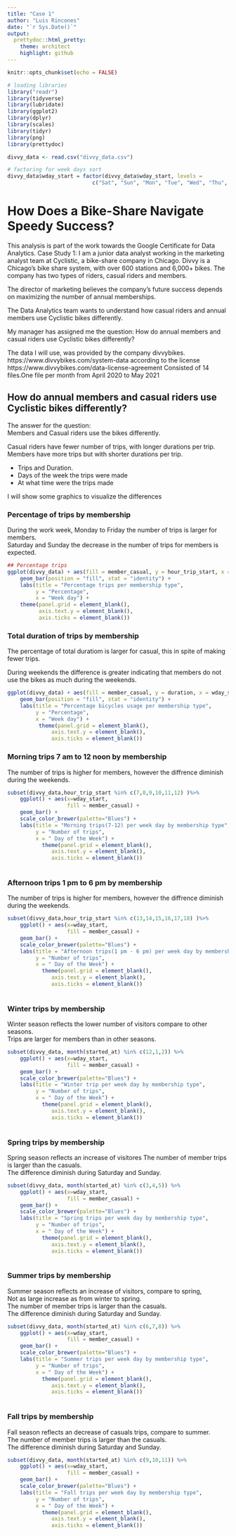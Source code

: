```yaml
---
title: "Case 1"
author: "Luis Rincones"
date: "`r Sys.Date()`"
output:
  prettydoc::html_pretty:
    theme: architect
    highlight: github
---
```



```r
knitr::opts_chunk$set(echo = FALSE)
```

```r
# loading libraries
library("readr")
library(tidyverse)
library(lubridate)
library(ggplot2)
library(dplyr)
library(scales)
library(tidyr)
library(png)
library(prettydoc)
```

```r
divvy_data <- read.csv("divvy_data.csv")

# factoring for week days sort
divvy_data$wday_start = factor(divvy_data$wday_start, levels =
                           c("Sat", "Sun", "Mon", "Tue", "Wed", "Thu", "Fri"))

```
# How Does a Bike-Share Navigate Speedy Success?
This analysis is part of the work towards the Google Certificate for Data Analytics. 
Case Study 1:
I am a junior data analyst working in the marketing analyst team at Cyclistic, a bike-share company in Chicago.  Divvy is a Chicago's bike share system, with over 600 stations and 6,000+ bikes. The company has two types of riders, casual riders and members.

The director of marketing believes the company’s future success depends on maximizing the number of annual memberships. 

The Data Analytics team wants to understand how casual riders and annual members use Cyclistic bikes differently. 

My manager has assigned me the question: 
How do annual members and casual riders use Cyclistic bikes differently?

The data I will use, was provided by the company divvybikes.  https://www.divvybikes.com/system-data according to the license https://www.divvybikes.com/data-license-agreement 
Consisted of 14 files.One file per month from April 2020 to May 2021


## How do annual members and casual riders use Cyclistic bikes differently? 
The answer for the question:  
Members and Casual riders use the bikes differently.  

Casual riders have fewer number of trips, with longer durations per trip.  
Members have more trips but with shorter durations per trip.  

- Trips and Duration.
- Days of the week the trips were made
- At what time were the trips made

I will show some graphics to visualize the differences

### Percentage of trips by membership
During the work week, Monday to Friday the number of trips is larger for members.  
Saturday and Sunday the decrease in the number of trips for members is expected.  

```r
## Percentage trips
ggplot(divvy_data) + aes(fill = member_casual, y = hour_trip_start, x = wday_start) +
    geom_bar(position = "fill", stat = "identity") +
    labs(title = "Percentage trips per membership type",
         y = "Percentage",
         x = "Week day") +
    theme(panel.grid = element_blank(),
          axis.text.y = element_blank(),
          axis.ticks = element_blank())

```

### Total duration of trips by membership
  
The percentage of total duratiom is larger for casual, this in spite of making fewer trips.    
  
During weekends the difference is greater indicating that members do not use the bikes as much during the weekends.    


```r
ggplot(divvy_data) + aes(fill = member_casual, y = duration, x = wday_start) +
    geom_bar(position = "fill", stat = "identity") +
    labs(title = "Percentage bicycles usage per membership type",
         y = "Percentage",
         x = "Week day") +
          theme(panel.grid = element_blank(),
              axis.text.y = element_blank(),
              axis.ticks = element_blank())

```

### Morning trips 7 am to 12 noon by membership
  
The number of trips is higher for members, however the diffrence diminish during the weekends.    


```r
subset(divvy_data,hour_trip_start %in% c(7,8,9,10,11,12) )%>% 
    ggplot() + aes(x=wday_start, 
                   fill = member_casual) +
    geom_bar() +
    scale_color_brewer(palette="Blues") +
    labs(title = "Morning trips(7-12) per week day by membership type",
         y = "Number of trips",
         x = " Day of the Week") +
           theme(panel.grid = element_blank(),
              axis.text.y = element_blank(),
              axis.ticks = element_blank())
        
```

### Afternoon trips 1 pm to 6 pm  by membership
  
The number of trips is higher for members, however the diffrence diminish during the weekends.    


```r
subset(divvy_data,hour_trip_start %in% c(13,14,15,16,17,18) )%>% 
    ggplot() + aes(x=wday_start, 
                   fill = member_casual) +
    geom_bar() +
    scale_color_brewer(palette="Blues") +
    labs(title = "Afternoon trips(1 pm - 6 pm) per week day by membership type",
         y = "Number of trips",
         x = " Day of the Week") +
           theme(panel.grid = element_blank(),
              axis.text.y = element_blank(),
              axis.ticks = element_blank())
        
```

### Winter trips  by membership

Winter season reflects the lower number of visitors compare to other seasons.  
Trips are larger for members than in other seasons.  
  

```r
subset(divvy_data, month(started_at) %in% c(12,1,2)) %>% 
    ggplot() + aes(x=wday_start, 
                   fill = member_casual) +
    geom_bar() +
    scale_color_brewer(palette="Blues") +
    labs(title = "Winter trip per week day by membership type",
         y = "Number of trips",
         x = " Day of the Week") +
           theme(panel.grid = element_blank(),
              axis.text.y = element_blank(),
              axis.ticks = element_blank())
        
```

### Spring trips  by membership

Spring season reflects an increase of visitores
The number of member trips is larger than the casuals.  
The difference diminish during Saturday and Sunday.  


```r
subset(divvy_data, month(started_at) %in% c(3,4,5)) %>% 
    ggplot() + aes(x=wday_start, 
                   fill = member_casual) +
    geom_bar() +
    scale_color_brewer(palette="Blues") +
    labs(title = "Spring trips per week day by membership type",
         y = "Number of trips",
         x = " Day of the Week") +
           theme(panel.grid = element_blank(),
              axis.text.y = element_blank(),
              axis.ticks = element_blank())
        
```

### Summer trips  by membership

Summer season reflects an increase of visitors, compare to spring,  
Not as large  increase as from winter to spring.    
The number of member trips is larger than the casuals.  
The difference diminish during Saturday and Sunday.   


```r
subset(divvy_data, month(started_at) %in% c(6,7,8)) %>% 
    ggplot() + aes(x=wday_start, 
                   fill = member_casual) +
    geom_bar() +
    scale_color_brewer(palette="Blues") +
    labs(title = "Summer trips per week day by membership type",
         y = "Number of trips",
         x = " Day of the Week") +
           theme(panel.grid = element_blank(),
              axis.text.y = element_blank(),
              axis.ticks = element_blank())
        
```

### Fall trips  by membership

Fall season reflects an decrease of casuals trips, compare to summer.  
The number of member trips is larger than the casuals.  
The difference diminish during Saturday and Sunday.   
  

```r
subset(divvy_data, month(started_at) %in% c(9,10,11)) %>% 
    ggplot() + aes(x=wday_start, 
                   fill = member_casual) +
    geom_bar() +
    scale_color_brewer(palette="Blues") +
    labs(title = "Fall trips per week day by membership type",
         y = "Number of trips",
         x = " Day of the Week") +
           theme(panel.grid = element_blank(),
              axis.text.y = element_blank(),
              axis.ticks = element_blank())
        
```

